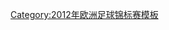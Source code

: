 {{Navbox
|bodyclass=hlist

|name = 2012年歐洲足球錦標賽外圍賽
|title = [[2012年歐洲足球錦標賽]][[2012年歐洲足球錦標賽外圍賽|外圍賽]]
|list1 = 
*[[2012年歐洲國家盃外圍賽A組|A組]]
* [[2012年歐洲國家盃外圍賽B組|B組]]
* [[2012年歐洲國家盃外圍賽C組|C組]]
* [[2012年歐洲國家盃外圍賽D組|D組]]
* [[2012年歐洲國家盃外圍賽E組|E組]]
* [[2012年歐洲國家盃外圍賽F組|F組]]
* [[2012年歐洲國家盃外圍賽G組|G組]]
* [[2012年歐洲國家盃外圍賽H組|H組]]
* [[2012年歐洲國家盃外圍賽I組|I組]]
* [[2012年歐洲足球錦標賽外圍賽#分組賽次名排名|次名]]
}}
<noinclude>
[[Category:2012年欧洲足球锦标赛模板]]
</noinclude>